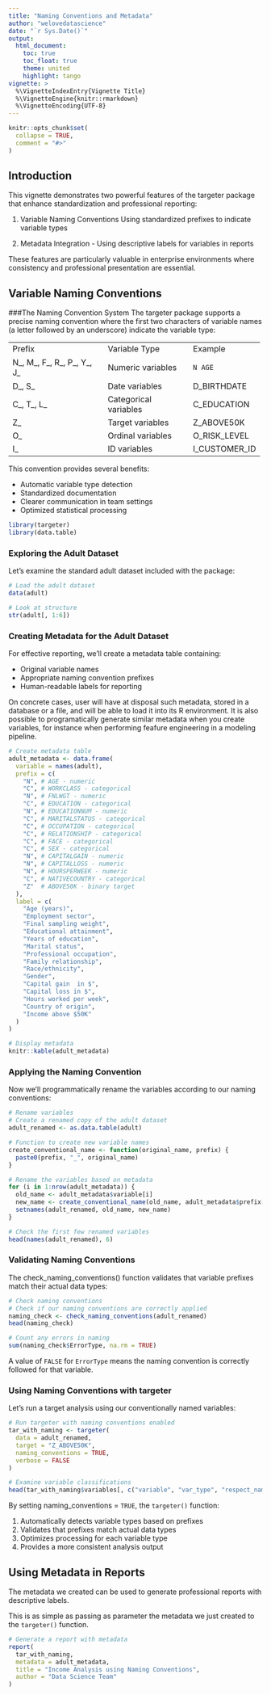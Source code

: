 ```yaml
---
title: "Naming Conventions and Metadata"
author: "welovedatascience"
date: "`r Sys.Date()`"
output: 
  html_document:
    toc: true
    toc_float: true
    theme: united
    highlight: tango
vignette: >
  %\VignetteIndexEntry{Vignette Title}
  %\VignetteEngine{knitr::rmarkdown}
  %\VignetteEncoding{UTF-8}
---
```



<!-- devtools::build_rmd("vignettes/naming-conventions-and-metadata.rmd") -->

```r
knitr::opts_chunk$set(
  collapse = TRUE,
  comment = "#>"
)
```


## Introduction

This vignette demonstrates two powerful features of the targeter package that
 enhance standardization and professional reporting:

1. Variable Naming Conventions
Using standardized prefixes to indicate variable types

2. Metadata Integration - Using descriptive labels for variables in reports

These features are particularly valuable in enterprise environments where
 consistency and professional presentation are essential.

## Variable Naming Conventions

###The Naming Convention System
The targeter package supports a precise naming convention where the first
 two characters of variable names (a letter followed by an underscore) 
 indicate the variable type:

+-------------------------------+---------------------------+-----------------+
| Prefix                        |  Variable Type            |   Example       |
+-------------------------------+---------------------------+-----------------+
| N_, M_, F_, R_, P_, Y_,   J_  |  Numeric variables        |     N_AGE       |
+-------------------------------+---------------------------+-----------------+
| D_, S_                        |   Date variables          |   D_BIRTHDATE   |
+-------------------------------+---------------------------+-----------------+
| C_, T_, L_                    |   Categorical variables   |   C_EDUCATION   |
+-------------------------------+---------------------------+-----------------+
| Z_                            |   Target variables        |   Z_ABOVE50K    |
+-------------------------------+---------------------------+-----------------+
| O_                            |   Ordinal variables       |   O_RISK_LEVEL  |
+-------------------------------+---------------------------+-----------------+
| I_                            |   ID variables            |   I_CUSTOMER_ID |
+-------------------------------+---------------------------+-----------------+



This convention provides several benefits:

- Automatic variable type detection
- Standardized documentation
- Clearer communication in team settings
- Optimized statistical processing


```r
library(targeter)
library(data.table)
```

### Exploring the Adult Dataset

Let's examine the standard adult dataset included with the package:

```r
# Load the adult dataset
data(adult)

# Look at structure
str(adult[, 1:6])
```

### Creating Metadata for the Adult Dataset

For effective reporting, we'll create a metadata table containing:

- Original variable names
- Appropriate naming convention prefixes
- Human-readable labels for reporting

On concrete cases, user will have at disposal such metadata, stored in a database
or a file, and will be able to load it into its R environment. It is also possible 
to programatically generate similar metadata when you create variables, for instance
when performing feafure engineering in a modeling pipeline.

```r
# Create metadata table
adult_metadata <- data.frame(
  variable = names(adult),
  prefix = c(
    "N", # AGE - numeric
    "C", # WORKCLASS - categorical
    "N", # FNLWGT - numeric
    "C", # EDUCATION - categorical
    "N", # EDUCATIONNUM - numeric
    "C", # MARITALSTATUS - categorical
    "C", # OCCUPATION - categorical
    "C", # RELATIONSHIP - categorical
    "C", # FACE - categorical
    "C", # SEX - categorical
    "N", # CAPITALGAIN - numeric
    "N", # CAPITALLOSS - numeric
    "N", # HOURSPERWEEK - numeric
    "C", # NATIVECOUNTRY - categorical
    "Z"  # ABOVE50K - binary target
  ),
  label = c(
    "Age (years)",
    "Employment sector",
    "Final sampling weight",
    "Educational attainment",
    "Years of education",
    "Marital status",
    "Professional occupation",
    "Family relationship",
    "Race/ethnicity",
    "Gender",
    "Capital gain  in $",
    "Capital loss in $",
    "Hours worked per week",
    "Country of origin",
    "Income above $50K"
  )
)

# Display metadata
knitr::kable(adult_metadata)
```

### Applying the Naming Convention

Now we'll programmatically rename the variables according to our naming conventions:

```r
# Rename variables
# Create a renamed copy of the adult dataset
adult_renamed <- as.data.table(adult)

# Function to create new variable names
create_conventional_name <- function(original_name, prefix) {
  paste0(prefix, "_", original_name)
}

# Rename the variables based on metadata
for (i in 1:nrow(adult_metadata)) {
  old_name <- adult_metadata$variable[i]
  new_name <- create_conventional_name(old_name, adult_metadata$prefix[i])
  setnames(adult_renamed, old_name, new_name)
}

# Check the first few renamed variables
head(names(adult_renamed), 6)
```

### Validating Naming Conventions

The check_naming_conventions() function validates that variable 
prefixes match their actual data types:

```r
# Check naming conventions
# Check if our naming conventions are correctly applied
naming_check <- check_naming_conventions(adult_renamed)
head(naming_check)

# Count any errors in naming
sum(naming_check$ErrorType, na.rm = TRUE)
```

A value of `FALSE` for `ErrorType` means the naming convention is correctly 
followed for that variable.

### Using Naming Conventions with targeter

Let's run a target analysis using our conventionally named variables:

```r
# Run targeter with naming conventions enabled
tar_with_naming <- targeter(
  data = adult_renamed,
  target = "Z_ABOVE50K",
  naming_conventions = TRUE,
  verbose = FALSE
)

# Examine variable classifications
head(tar_with_naming$variables[, c("variable", "var_type", "respect_naming_convention")])
```

By setting naming_conventions = `TRUE`, the `targeter()` function:

1. Automatically detects variable types based on prefixes
2. Validates that prefixes match actual data types
3. Optimizes processing for each variable type
4. Provides a more consistent analysis output



## Using Metadata in Reports

The metadata we created can be used to generate professional reports
with descriptive labels.

This is as simple as passing as parameter the metadata we just created to the 
`targeter()` function.

```r
# Generate a report with metadata
report(
  tar_with_naming,
  metadata = adult_metadata,
  title = "Income Analysis using Naming Conventions",
  author = "Data Science Team"
)
```


